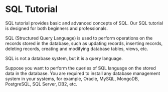 # SQL Tutorial

SQL tutorial provides basic and advanced concepts of SQL. Our SQL tutorial is designed for both beginners and professionals.

SQL (Structured Query Language) is used to perform operations on the records stored in the database, such as updating records, inserting records, deleting records, creating and modifying database tables, views, etc.

SQL is not a database system, but it is a query language.

Suppose you want to perform the queries of SQL language on the stored data in the database. You are required to install any database management system in your systems, for example, Oracle, MySQL, MongoDB, PostgreSQL, SQL Server, DB2, etc.